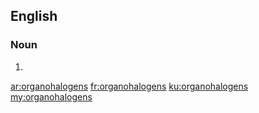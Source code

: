 ==English==

===Noun===
{{head|en|plural}}

# {{plural of|organohalogen|lang=en}}

[[ar:organohalogens]]
[[fr:organohalogens]]
[[ku:organohalogens]]
[[my:organohalogens]]
